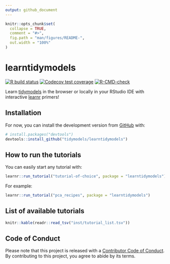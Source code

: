 ```yaml
---
output: github_document
---
```


<!-- README.md is generated from README.Rmd. Please edit that file -->

```r
knitr::opts_chunk$set(
  collapse = TRUE,
  comment = "#>",
  fig.path = "man/figures/README-",
  out.width = "100%"
)
```

# learntidymodels

<!-- badges: start -->
[![R build status](https://github.com/tidymodels/learntidymodels/workflows/R-CMD-check/badge.svg)](https://github.com/tidymodels/learntidymodels/actions)
[![Codecov test coverage](https://codecov.io/gh/tidymodels/learntidymodels/branch/master/graph/badge.svg)](https://codecov.io/gh/tidymodels/learntidymodels?branch=master)
[![R-CMD-check](https://github.com/tidymodels/learntidymodels/workflows/R-CMD-check/badge.svg)](https://github.com/tidymodels/learntidymodels/actions)
<!-- badges: end -->

Learn [tidymodels](https://www.tidymodels.org/) in the browser or locally in 
your RStudio IDE with interactive [learnr](https://rstudio.github.io/learnr/) primers!

## Installation

For now, you can install the development version from [GitHub](https://github.com/) with:

``` r
# install.packages("devtools")
devtools::install_github("tidymodels/learntidymodels")
```
## How to run the tutorials

You can easily start any tutorial with:

``` r
learnr::run_tutorial("tutorial-of-choice", package = "learntidymodels")
```

For example:

``` r
learnr::run_tutorial("pca_recipes", package = "learntidymodels")
```

## List of available tutorials

```r
knitr::kable(readr::read_tsv("inst/tutorial_list.tsv"))
```


## Code of Conduct
  
Please note that this project is released with a [Contributor Code of Conduct](https://contributor-covenant.org/version/2/0/CODE_OF_CONDUCT.html). By contributing to this project, you agree to abide by its terms.
  
